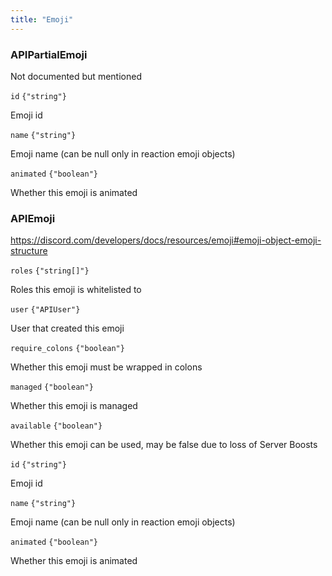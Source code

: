 ```yaml
---
title: "Emoji"
---
```

                 
### APIPartialEmoji

Not documented but mentioned

<div className='*:border-b [&>*:last-child]:border-b-0'><div className='text-sm text-fd-muted-foreground py-4'>

<div className="flex flex-row items-center gap-4">
  <code className="text-sm">id</code>
  <code className="text-fd-muted-foreground">{"string"}</code>
</div>

Emoji id



</div>
<div className='text-sm text-fd-muted-foreground py-4'>

<div className="flex flex-row items-center gap-4">
  <code className="text-sm">name</code>
  <code className="text-fd-muted-foreground">{"string"}</code>
</div>

Emoji name (can be null only in reaction emoji objects)



</div>
<div className='text-sm text-fd-muted-foreground py-4'>

<div className="flex flex-row items-center gap-4">
  <code className="text-sm">animated</code>
  <code className="text-fd-muted-foreground">{"boolean"}</code>
</div>

Whether this emoji is animated



</div></div>

### APIEmoji

https://discord.com/developers/docs/resources/emoji#emoji-object-emoji-structure

<div className='*:border-b [&>*:last-child]:border-b-0'><div className='text-sm text-fd-muted-foreground py-4'>

<div className="flex flex-row items-center gap-4">
  <code className="text-sm">roles</code>
  <code className="text-fd-muted-foreground">{"string[]"}</code>
</div>

Roles this emoji is whitelisted to



</div>
<div className='text-sm text-fd-muted-foreground py-4'>

<div className="flex flex-row items-center gap-4">
  <code className="text-sm">user</code>
  <code className="text-fd-muted-foreground">{"APIUser"}</code>
</div>

User that created this emoji



</div>
<div className='text-sm text-fd-muted-foreground py-4'>

<div className="flex flex-row items-center gap-4">
  <code className="text-sm">require_colons</code>
  <code className="text-fd-muted-foreground">{"boolean"}</code>
</div>

Whether this emoji must be wrapped in colons



</div>
<div className='text-sm text-fd-muted-foreground py-4'>

<div className="flex flex-row items-center gap-4">
  <code className="text-sm">managed</code>
  <code className="text-fd-muted-foreground">{"boolean"}</code>
</div>

Whether this emoji is managed



</div>
<div className='text-sm text-fd-muted-foreground py-4'>

<div className="flex flex-row items-center gap-4">
  <code className="text-sm">available</code>
  <code className="text-fd-muted-foreground">{"boolean"}</code>
</div>

Whether this emoji can be used, may be false due to loss of Server Boosts



</div>
<div className='text-sm text-fd-muted-foreground py-4'>

<div className="flex flex-row items-center gap-4">
  <code className="text-sm">id</code>
  <code className="text-fd-muted-foreground">{"string"}</code>
</div>

Emoji id



</div>
<div className='text-sm text-fd-muted-foreground py-4'>

<div className="flex flex-row items-center gap-4">
  <code className="text-sm">name</code>
  <code className="text-fd-muted-foreground">{"string"}</code>
</div>

Emoji name (can be null only in reaction emoji objects)



</div>
<div className='text-sm text-fd-muted-foreground py-4'>

<div className="flex flex-row items-center gap-4">
  <code className="text-sm">animated</code>
  <code className="text-fd-muted-foreground">{"boolean"}</code>
</div>

Whether this emoji is animated



</div></div>